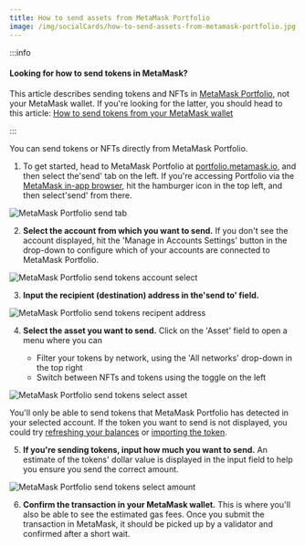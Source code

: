 ```yaml
---
title: How to send assets from MetaMask Portfolio
image: /img/socialCards/how-to-send-assets-from-metamask-portfolio.jpg
---
```



<CustomLayout />

:::info

#### Looking for how to send tokens in MetaMask?

This article describes sending tokens and NFTs in [MetaMask Portfolio](https://portfolio.metamask.io/), not your MetaMask wallet. If you're looking for the latter, you should head to this article: [How to send tokens from your MetaMask wallet](/managing-my-tokens/moving-your-tokens/how-to-send-tokens-from-your-metamask-wallet)

:::

You can send tokens or NFTs directly from MetaMask Portfolio.

1. To get started, head to MetaMask Portfolio at [portfolio.metamask.io](https://portfolio.metamask.io/), and then select the'send' tab on the left. If you're accessing Portfolio via the [MetaMask in-app browser](/getting-started/how-to-use-the-metamask-mobile-browser), hit the hamburger icon in the top left, and then select'send' from there.

<div class="center-container">
  <div class="img-small">
    <img
      src={
        require("../../../img/metamask-portfolio/dashboard/how-to-send-assets-from-metamask-portfolio/MetaMask_Portfolio_send_tab.png")
          .default
      }
      alt="MetaMask Portfolio send tab"
    />
  </div>
</div>

2. **Select the account from which you want to send.** If you don't see the account displayed, hit the 'Manage in Accounts Settings' button in the drop-down to configure which of your accounts are connected to MetaMask Portfolio.

<div class="center-container">
  <div class="img-medium">
    <img
      src={
        require("../../../img/metamask-portfolio/dashboard/how-to-send-assets-from-metamask-portfolio/MetaMask_Portfolio_send_tokens_account_select.png")
          .default
      }
      alt="MetaMask Portfolio send tokens account select"
    />
  </div>
</div>

3. **Input the recipient (destination) address in the'send to' field.**

<div class="center-container">
  <div class="img-medium">
    <img
      src={
        require("../../../img/metamask-portfolio/dashboard/how-to-send-assets-from-metamask-portfolio/MetaMask_Portfolio_send_tokens_recipent_address.png")
          .default
      }
      alt="MetaMask Portfolio send tokens recipent address"
    />
  </div>
</div>

4. **Select the asset you want to send.** Click on the 'Asset' field to open a menu where you can

   - Filter your tokens by network, using the 'All networks' drop-down in the top right
   - Switch between NFTs and tokens using the toggle on the left

<div class="center-container">
  <div class="img-medium">
    <img
      src={
        require("../../../img/metamask-portfolio/dashboard/how-to-send-assets-from-metamask-portfolio/MetaMask_Portfolio_send_tokens_select_asset.png")
          .default
      }
      alt="MetaMask Portfolio send tokens select asset"
    />
  </div>
</div>

You'll only be able to send tokens that MetaMask Portfolio has detected in your selected account. If the token you want to send is not displayed, you could try [refreshing your balances](/metamask-portfolio/dashboard/my-metamask-portfolio-dashboard-is-inaccurate-or-not-up-to-date) or [importing the token](/metamask-portfolio/dashboard/how-to-import-a-token-in-metamask-portfolio).

5. **If you're sending tokens, input how much you want to send.** An estimate of the tokens' dollar value is displayed in the input field to help you ensure you send the correct amount.

<div class="center-container">
  <div class="img-medium">
    <img
      src={
        require("../../../img/metamask-portfolio/dashboard/how-to-send-assets-from-metamask-portfolio/MetaMask_Portfolio_send_tokens_select_amount.png")
          .default
      }
      alt="MetaMask Portfolio send tokens select amount"
    />
  </div>
</div>

6. **Confirm the transaction in your MetaMask wallet.** This is where you'll also be able to see the estimated gas fees. Once you submit the transaction in MetaMask, it should be picked up by a validator and confirmed after a short wait.
